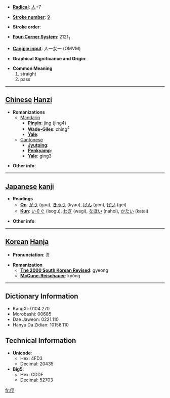 * '''[[Wiktionary:Chinese radical index| Radical]]''': [[Wiktionary:Chinese radical index 人|人]]+7

* '''[[Wiktionary:Chinese total strokes index|Stroke number]]''': [[Wiktionary:Chinese total strokes index 9|9]]

* '''Stroke order''': 

* '''[[Wiktionary:Chinese four corner index|Four-Corner System]]''': 2121<sub>1</sub>

* '''[[Wiktionary:Chinese Cangjie index|Cangjie input]]''': 人一女一 (OMVM)

* '''Graphical Significance and Origin''': 

* '''Common Meaning'''
*#straight
*# pass


----

== [[Chinese]] [[Hanzi]] ==

* '''Romanizations'''
** [[Mandarin]]
*** '''[[Pinyin]]''': jìng (jing4)
*** '''[[Wade-Giles]]''': ching<sup>4</sup>
*** '''[[Yale]]''': 
**[[Cantonese]]
***'''[[Jyutping]]''':
***'''[[Penkyamp]]''': 
***'''[[Yale]]''': ging3

* '''Other info''': 

----

== [[Japanese]] [[kanji]] ==

* '''Readings'''
** '''[[On]]''': [[がう]] (gau), [[きゃう]] (kyau), [[げん]] (gen), [[げい]] (gei)
** '''[[Kun]]''': [[いそぐ]] (isogu), [[わぎ]] (wagi), [[なほい]] (nahoi), [[かたい]] (katai)

* '''Other info''':  

----

== [[Korean]] [[Hanja]] ==

* '''Pronunciation''': 경

* '''Romanization'''
** '''[[The 2000 South Korean Revised Romanization|The 2000 South Korean Revised]]''': gyeong
** '''[[McCune-Reischauer]]''': kyŏng

----

== Dictionary Information ==

* KangXi: 0104.270
* Morobashi: 00685
* Dae Jaweon: 0221.110
* Hanyu Da Zidian: 10158.110

== Technical Information ==

* '''Unicode''':
** Hex: 4FD3
** Decimal: 20435
* '''Big5''':
** Hex: CDDF
** Decimal: 52703

[[fr:俓]]